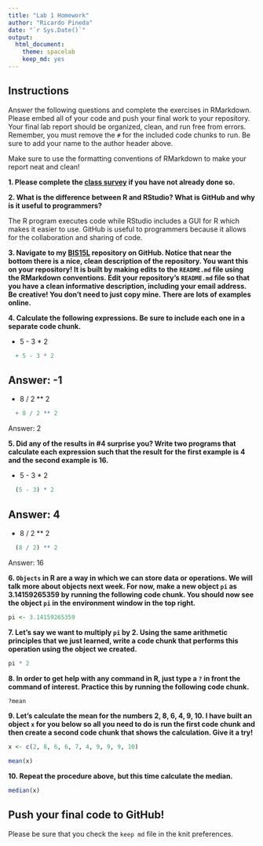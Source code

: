 ```yaml
---
title: "Lab 1 Homework"
author: "Ricardo Pineda"
date: "`r Sys.Date()`"
output:
  html_document: 
    theme: spacelab
    keep_md: yes
---
```


## Instructions
Answer the following questions and complete the exercises in RMarkdown. Please embed all of your code and push your final work to your repository. Your final lab report should be organized, clean, and run free from errors. Remember, you must remove the `#` for the included code chunks to run. Be sure to add your name to the author header above.  

Make sure to use the formatting conventions of RMarkdown to make your report neat and clean!  

**1. Please complete the [class survey](https://forms.gle/hh5hmzTZgLYxkP7W9) if you have not already done so.**

**2. What is the difference between R and RStudio? What is GitHub and why is it useful to programmers?**  

The R program executes code while RStudio includes a GUI for R which makes it easier to use. GitHub is useful to programmers because it allows for the collaboration
and sharing of code.

**3. Navigate to my [BIS15L](https://github.com/jmledford3115/BIS15LW2022_jledford) repository on GitHub. Notice that near the bottom there is a nice, clean description of the repository. You want this on your repository! It is built by making edits to the `README.md` file using the RMarkdown conventions. Edit your repository's `README.md` file so that you have a clean informative description, including your email address. Be creative! You don't need to just copy mine. There are lots of examples online.**  

**4. Calculate the following expressions. Be sure to include each one in a separate code chunk.**  

  + 5 - 3 * 2 
```r
  + 5 - 3 * 2 
```
  Answer: -1
------------------------
  + 8 / 2 ** 2  
```r
  + 8 / 2 ** 2 
```
  Answer: 2
  
**5. Did any of the results in #4 surprise you? Write two programs that calculate each expression such that the result for the first example is 4 and the second example is 16.**

  + 5 - 3 * 2 
```r
  (5 - 3) * 2 
```
  Answer: 4
------------------------
  + 8 / 2 ** 2  
```r
  (8 / 2) ** 2 
```
  Answer: 16

**6. `Objects` in R are a way in which we can store data or operations. We will talk more about objects next week. For now, make a new object `pi` as 3.14159265359 by running the following code chunk. You should now see the object `pi` in the environment window in the top right.**  
```r
pi <- 3.14159265359
```

**7. Let's say we want to multiply `pi` by 2. Using the same arithmetic principles that we just learned, write a code chunk that performs this operation using the object we created.**  
```r
pi * 2
```

**8. In order to get help with any command in R, just type a `?` in front the command of interest. Practice this by running the following code chunk.**  
```r
?mean
```

**9. Let's calculate the mean for the numbers 2, 8, 6, 4, 9, 10. I have built an object `x` for you below so all you need to do is run the first code chunk and then create a second code chunk that shows the calculation. Give it a try!**  
```r
x <- c(2, 8, 6, 6, 7, 4, 9, 9, 9, 10)
```

```r
mean(x)
```

**10. Repeat the procedure above, but this time calculate the median.**  
```r
median(x)
```

## Push your final code to GitHub!
Please be sure that you check the `keep md` file in the knit preferences.  
